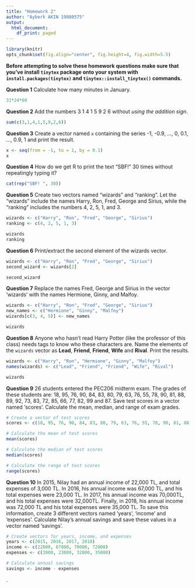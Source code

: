 ```yaml
---
title: "Homework 2"
author: "Ayberk AKIN 19080575"
output:
  html_document:
    df_print: paged
---
```


```r
library(knitr)
opts_chunk$set(fig.align="center", fig.height=4, fig.width=5.5)
```

**Before attempting to solve these homework questions make sure that you've install `tinytex` package onto your system with `install.packages(tinytex)` and `tinytex::install_tinytex()` commands.**

  
**Question 1** Calculate how many minutes in January.

```r
31*24*60 
```

**Question 2** Add the numbers 3 1 4 1 5 9 2 6 without *using the addition sign*.

```r
sum(c(3,1,4,1,5,9,2,6))

```

**Question 3** Create a vector named `x` containing the series -1, -0.9, ..., 0, 0.1, ..., 0.9, 1 and print the result.

```r
x <- seq(from = -1, to = 1, by = 0.1)
x
```

**Question 4** How do we get R to print the text "SBF!" 30 times without repeatingly typing it?

```r

cat(rep("SBF! ", 30))
```

**Question 5** Create two vectors named "wizards" and "ranking".
Let the "wizards" include the names Harry, Ron, Fred, George and Sirius, while the "ranking" includes the numbers 4, 2, 5, 1, and 3.


```r

wizards <- c("Harry", "Ron", "Fred", "George", "Sirius")
ranking <- c(4, 2, 5, 1, 3)

wizards
ranking
```

**Question 6** Print/extract the second element of the wizards vector.

```r
wizards <- c("Harry", "Ron", "Fred", "George", "Sirius")
second_wizard <- wizards[2]

second_wizard
```

**Question 7** Replace the names Fred, George and Sirius in the vector 'wizards' with the names Hermione, Ginny, and Malfoy.


```r
wizards <- c("Harry", "Ron", "Fred", "George", "Sirius")
new_names <- c("Hermione", "Ginny", "Malfoy")
wizards[c(3, 4, 5)] <- new_names

wizards

```

**Question 8** Anyone who hasn't read Harry Potter (like the professor of this class) needs tags to know who these characters are.
Name the elements of the `wizards` vector as **Lead**, **Friend**, **Friend**, **Wife** and **Rival**.
Print the results.

```r
wizards <- c("Harry", "Ron", "Hermione", "Ginny", "Malfoy")
names(wizards) <- c("Lead", "Friend", "Friend", "Wife", "Rival")

wizards
```

**Question 9** 26 students entered the PEC206 midterm exam.
The grades of these students are: 18, 95, 76, 90, 84, 83, 80, 79, 63, 76, 55, 78, 90, 81, 88, 89, 92, 73, 83, 72, 85, 66, 77, 82, 99 and 87.
Save test scores in a vector named 'scores'.
Calculate the mean, median, and range of exam grades.


```r

# Create a vector of test scores
scores <- c(18, 95, 76, 90, 84, 83, 80, 79, 63, 76, 55, 78, 90, 81, 88, 89, 92, 73, 83, 72, 85, 66, 77, 82, 99, 87)

# Calculate the mean of test scores
mean(scores)

# Calculate the median of test scores
median(scores)

# Calculate the range of test scores
range(scores)

```

**Question 10** In 2015, Nilay had an annual income of 22,000 TL, and total expenses of 3,000 TL.
In 2016, his annual income was 67,000 TL, and his total expenses were 23,000 TL.
In 2017, his annual income was 70,000TL, and his total expenses were 32,000TL.
Finally, in 2018, his annual income was 72,000 TL and his total expenses were 35,000 TL.
To save this information, create 3 different vectors named 'years', 'income' and 'expenses'.
Calculate Nilay's annual savings and save these values in a vector named 'savings'.

```r

# Create vectors for years, income, and expenses
years <- c(2015, 2016, 2017, 2018)
income <- c(22000, 67000, 70000, 72000)
expenses <- c(3000, 23000, 32000, 35000)

# Calculate annual savings
savings <- income - expenses

```













.
